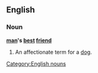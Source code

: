 ==English==

===Noun===
'''[[man]]'s [[best]] [[friend]]'''

# An affectionate term for a [[dog]].

[[Category:English nouns]]